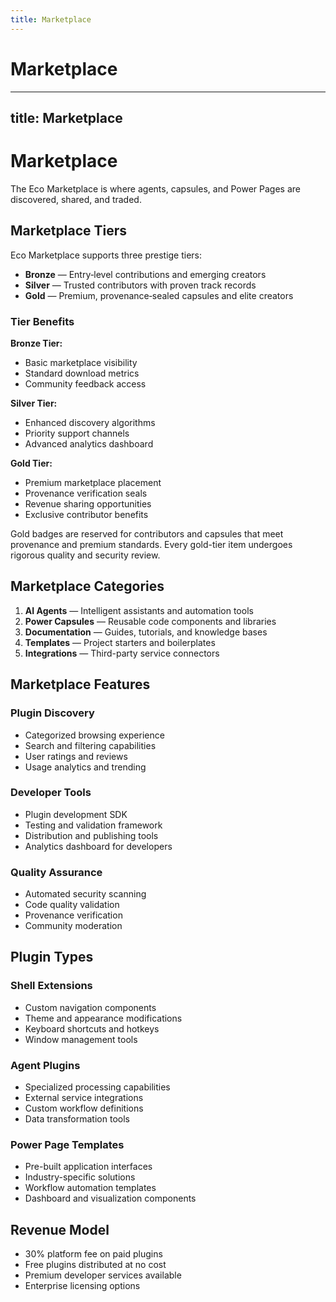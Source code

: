 ```yaml
---
title: Marketplace
---
```


# Marketplace

---
title: Marketplace
---

# Marketplace

The Eco Marketplace is where agents, capsules, and Power Pages are discovered, shared, and traded.

## Marketplace Tiers

Eco Marketplace supports three prestige tiers:

- **Bronze** — Entry‑level contributions and emerging creators
- **Silver** — Trusted contributors with proven track records  
- **Gold** — Premium, provenance‑sealed capsules and elite creators

### Tier Benefits

**Bronze Tier:**
- Basic marketplace visibility
- Standard download metrics
- Community feedback access

**Silver Tier:**
- Enhanced discovery algorithms
- Priority support channels
- Advanced analytics dashboard

**Gold Tier:**
- Premium marketplace placement
- Provenance verification seals
- Revenue sharing opportunities
- Exclusive contributor benefits

<ProvenanceNote>
Gold badges are reserved for contributors and capsules that meet provenance and premium standards. Every gold-tier item undergoes rigorous quality and security review.
</ProvenanceNote>

## Marketplace Categories

1. **AI Agents** — Intelligent assistants and automation tools
2. **Power Capsules** — Reusable code components and libraries  
3. **Documentation** — Guides, tutorials, and knowledge bases
4. **Templates** — Project starters and boilerplates
5. **Integrations** — Third-party service connectors

## Marketplace Features

### Plugin Discovery
- Categorized browsing experience
- Search and filtering capabilities
- User ratings and reviews
- Usage analytics and trending

### Developer Tools
- Plugin development SDK
- Testing and validation framework
- Distribution and publishing tools
- Analytics dashboard for developers

### Quality Assurance
- Automated security scanning
- Code quality validation
- Provenance verification
- Community moderation

## Plugin Types

### Shell Extensions
- Custom navigation components
- Theme and appearance modifications
- Keyboard shortcuts and hotkeys
- Window management tools

### Agent Plugins
- Specialized processing capabilities
- External service integrations
- Custom workflow definitions
- Data transformation tools

### Power Page Templates
- Pre-built application interfaces
- Industry-specific solutions
- Workflow automation templates
- Dashboard and visualization components

## Revenue Model

- 30% platform fee on paid plugins
- Free plugins distributed at no cost
- Premium developer services available
- Enterprise licensing options